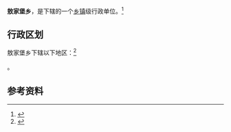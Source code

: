{{中国乡级行政区|21/04/23/206/000}}

'''敖家堡乡'''，是{{PRC admin/fullname|21/04/23/206/000|3}}下辖的一个[[乡镇|乡镇]]级行政单位。<ref>{{PRC admin/ref sgc|{{PRC admin/parent|21/04/23/206/000}}}}</ref>

== 行政区划 ==

敖家堡乡下辖以下地区：<ref>{{PRC admin/ref sgc|21/04/23/206/000}}</ref>

{{PRC admin/children|21/04/23/206/000}}。

== 参考资料 ==

{{reflist}}

{{行政区划小作品}}
{{PRC admin/navcat|21/04/23/206/000}}
